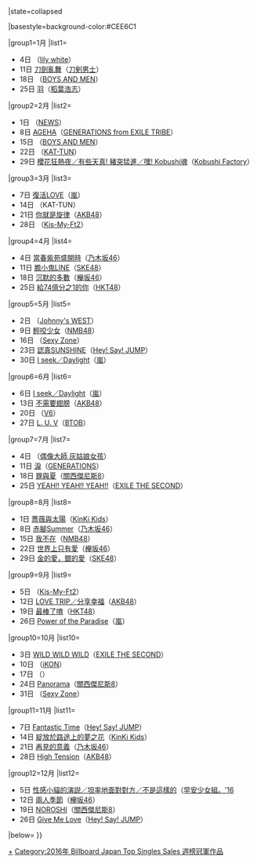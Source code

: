 {{Navbox
|bodyclass=hlist
|name= Billboard JAPAN Top Singles Sales 週榜冠軍 (2016年)
|title= [[日本告示牌|Billboard JAPAN]] Top Singles Sales 週榜冠軍作品及獲得者{{#if:{{{1|}}}|（{{{1|}}}）|}}
|state=<includeonly>collapsed</includeonly>

|basestyle=background-color:#CEE6C1

|group1=1月
|list1=
* 4日 {{link-ja|想成為回憶以上的存在|思い出以上になりたくて}}（[[μ's|lily white]]）
* 11日 [[刀劍亂舞]]（[[刀劍亂舞|刀剣男士]]）
* 18日 {{link-ja|BOYMEN NINJA|BOYMEN NINJA}}（[[BOYS AND MEN]]）
* 25日 [[羽 (稻葉浩志單曲)|羽]]（[[稻葉浩志]]）

|group2=2月
|list2=
* 1日 {{link-ja|光之水滴／Touch|ヒカリノシズク/Touch}}（[[NEWS]]）
* 8日 [[AGEHA (GENERATIONS單曲)|AGEHA]]（[[GENERATIONS from EXILE TRIBE]]）
* 15日 {{link-ja|Wanna be!|Wanna be!}}（[[BOYS AND MEN]]）
* 22日 {{link-ja|TRAGEDY|TRAGEDY}}（[[KAT-TUN]]）
* 29日 [[櫻花狂熱夜 / 有些天真! 豬突猛進 / 嘿! Kobushi魂|櫻花狂熱夜／有些天真! 豬突猛進／嘿! Kobushi魂]]（[[Kobushi Factory]]）

|group3=3月
|list3=
* 7日 [[復活LOVE]]（[[嵐]]）
* 14日 {{link-ja|UNLOCK|UNLOCK (KAT-TUNの曲) }}（KAT-TUN）
* 21日 [[你就是旋律]]（[[AKB48]]）
* 28日 {{link-ja|Gravity (Kis-My-Ft2單曲)|Gravity (Kis-My-Ft2の曲)|Gravity}}（[[Kis-My-Ft2]]）

|group4=4月
|list4=
* 4日 [[當春紫苑盛開時]]（[[乃木坂46]]）
* 11日 [[膽小鬼LINE]]（[[SKE48]]）
* 18日 [[沉默的多數 (櫸坂46單曲)|沉默的多數]]（[[櫸坂46]]）
* 25日 [[給74億分之1的你]]（[[HKT48]]）

|group5=5月
|list5=
* 2日 {{link-ja|逆轉Winner|逆転Winner}}（[[Johnny's WEST]]）
* 9日 [[輕咬少女]]（[[NMB48]]）
* 16日 {{link-ja|直到勝利的一天|勝利の日まで (曲)}}（[[Sexy Zone]]）
* 23日 [[認真SUNSHINE]]（[[Hey! Say! JUMP]]）
* 30日 [[I seek/Daylight|I seek／Daylight]]（[[嵐]]）

|group6=6月
|list6=
* 6日 [[I seek/Daylight|I seek／Daylight]]（[[嵐]]）
* 13日 [[不需要翅膀]]（[[AKB48]]）
* 20日 {{link-ja|Beautiful World (V6單曲)|Beautiful World (V6の曲)|Beautiful World}}（[[V6 (偶像團體)|V6]]）
* 27日 [[L. U. V]]（[[BTOB]]）

|group7=7月
|list7= 
* 4日 {{link-ja|THE IDOLM@STER CINDERELLA GIRLS STARLIGHT MASTER 03 High Five☆Days|THE IDOLM@STER CINDERELLA GIRLS STARLIGHT MASTER#03 ハイファイ☆デイズ}}（[[偶像大師 灰姑娘女孩]]）
* 11日 [[淚 (GENERATIONS單曲)|淚]]（[[GENERATIONS from EXILE TRIBE|GENERATIONS]]）
* 18日 [[罪與夏]]（[[關西傑尼斯8]]）
* 25日 [[YEAH!! YEAH!! YEAH!!]]（[[EXILE THE SECOND]]）

|group8=8月
|list8=
* 1日 [[薔薇與太陽]]（[[KinKi Kids]]）
* 8日 [[赤腳Summer]]（[[乃木坂46]]）
* 15日 [[我不在]]（[[NMB48]]）
* 22日 [[世界上只有愛]]（[[欅坂46]]）
* 29日 [[金的愛，銀的愛]]（[[SKE48]]）

|group9=9月
|list9= 
* 5日 {{link-ja|Sha la la☆Summer Time|Sha la la☆Summer Time}}（[[Kis-My-Ft2]]）
* 12日 [[LOVE TRIP/分享幸福|LOVE TRIP／分享幸福]]（[[AKB48]]）
* 19日 [[最棒了唷]]（[[HKT48]]）
* 26日 [[Power of the Paradise]]（[[嵐]]）

|group10=10月
|list10= 
* 3日 [[WILD WILD WILD]]（[[EXILE THE SECOND]]）
* 10日 {{link-en|DUMB & DUMBER (iKON單曲)|Dumb & Dumber (single)|DUMB & DUMBER}}（[[iKON]]）
* 17日 {{link-ja|ANOTHER STARTING LINE|Another Starting Line}}（{{link-ja|Hi-STANDARD|Hi-STANDARD}}）
* 24日 [[Panorama (關西傑尼斯8單曲)|Panorama]]（[[關西傑尼斯8]]）
* 31日 {{link-ja|直呼君名|よびすて (Sexy Zoneの曲)}}（[[Sexy Zone]]）

|group11=11月
|list11=
* 7日 [[Fantastic Time]]（[[Hey! Say! JUMP]]）
* 14日 [[綻放於路途上的夢之花]]（[[KinKi Kids]]）
* 21日 [[再見的意義]]（[[乃木坂46]]）
* 28日 [[High Tension]]（[[AKB48]]）

|group12=12月
|list12=
* 5日 [[性感小貓的演説 / 坦率地面對對方 / 不是這樣的|性感小貓的演説／坦率地面對對方／不是這樣的]]（[[早安少女組。|早安少女組。'16]]
* 12日 [[兩人季節]]（[[欅坂46]]）
* 19日 [[NOROSHI]]（[[關西傑尼斯8]]）
* 26日 [[Give Me Love]]（[[Hey! Say! JUMP]]）

|below={{Billboard JAPAN 單曲週榜冠軍／年份別模板}}
}}<noinclude>[[Category:2016年 Billboard Japan Top Singles Sales 週榜冠軍作品|+]]</noinclude>
<includeonly>[[Category:2016年 Billboard Japan Top Singles Sales 週榜冠軍作品]]</includeonly>